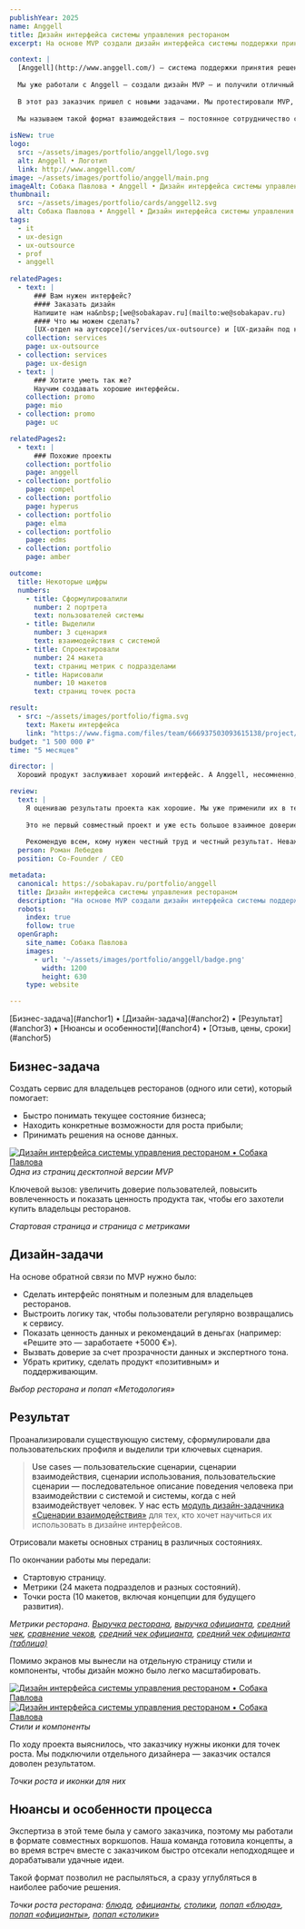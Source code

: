 ```yaml
---
publishYear: 2025
name: Anggell
title: Дизайн интерфейса системы управления рестораном
excerpt: На основе MVP создали дизайн интерфейса системы поддержки принятия решений в ресторанном бизнесе.

context: |
  [Anggell](http://www.anggell.com/) — система поддержки принятия решений в ресторанном бизнесе. В её основе лежит методология, разработанная владельцами известных петербургских ресторанов.
  
  Мы уже работали с Anggell — создали дизайн MVP — и получили отличный результат, о чем можно почитать [в отдельном кейсе](/portfolio/anggell).
  
  В этот раз заказчик пришел с новыми задачами. Мы протестировали MVP, выяснили, что некоторые решения препятствуют удобной работе и в будущем помешют развивать сервис, и полностью переработали дизайн интерфейса системы.
  
  Мы называем такой формат взаимодействия — постоянное сотрудничество с заказчиком и возвращение к продукту по мере его разработки — [UX-отделом на аутсорсе](/services/ux-outsource).
  
isNew: true
logo:
  src: ~/assets/images/portfolio/anggell/logo.svg
  alt: Anggell • Логотип
  link: http://www.anggell.com/
image: ~/assets/images/portfolio/anggell/main.png
imageAlt: Собака Павлова • Anggell • Дизайн интерфейса системы управления рестораном
thumbnail:
  src: ~/assets/images/portfolio/cards/anggell2.svg
  alt: Собака Павлова • Anggell • Дизайн интерфейса системы управления рестораном
tags:
  - it
  - ux-design
  - ux-outsource
  - prof
  - anggell
  
relatedPages:
  - text: |
      ### Вам нужен интерфейс?
      #### Заказать дизайн
      Напишите нам на&nbsp;[we@sobakapav.ru](mailto:we@sobakapav.ru) 
      #### Что мы можем сделать?
      [UX-отдел на аутсорсе](/services/ux-outsource) и [UX-дизайн под ключ](ux-design), как в этом кейсе, и [многое другое](/services). 
    collection: services
    page: ux-outsource
  - collection: services
    page: ux-design
  - text: |
      ### Хотите уметь так же?
      Научим создавать хорошие интерфейсы.
    collection: promo
    page: mio
  - collection: promo
    page: uc

relatedPages2:
  - text: |
      ### Похожие проекты
    collection: portfolio
    page: anggell
  - collection: portfolio
    page: compel
  - collection: portfolio
    page: hyperus
  - collection: portfolio
    page: elma
  - collection: portfolio
    page: edms
  - collection: portfolio
    page: amber

outcome:
  title: Некоторые цифры
  numbers:
    - title: Сформулировалили
      number: 2 портрета
      text: пользователей системы
    - title: Выделили
      number: 3 сценария
      text: взаимодействия с системой
    - title: Спроектировали
      number: 24 макета
      text: страниц метрик с подразделами
    - title: Нарисовали
      number: 10 макетов
      text: страниц точек роста

result:
  - src: ~/assets/images/portfolio/figma.svg
    text: Макеты интерфейса
    link: "https://www.figma.com/files/team/666937503093615138/project/59284588/Anggell?fuid=1452954497609764972"
budget: "1 500 000 ₽"
time: "5 месяцев"

director: |
  Хороший продукт заслуживает хороший интерфейс. А Anggell, несомненно, хороший продукт, который после выхода на рынок станет стандартом ресторанного бизнеса. Мы же надеемся и впредь работать над улучшением пользовательского взаимодействия этой системы.

review:
  text: |
    Я оцениваю результаты проекта как хорошие. Мы уже применили их в текущей версии продукта. Почему хорошие, а не отличные? – потому что «отлично» могло получиться лишь случайно. Мы движемся методом постепенного приближения к результату, к тому же по пути уточняя требования к продукту. Поэтому это ровно тот результат, которого я ожидал.
    
    Это не первый совместный проект и уже есть большое взаимное доверие. Работалось комфортно, кроме отдельных моментов. В начале проекта, когда мы рассказывали много вводной информации, контекст, без которого сложно делать адекватный продукт, оказалось, что нас не услышали. Это привело проект к кризису. Хорошо, что хватило доброй воли и здравого смысла признать проблему, сделать шаг назад и исправиться. В итоге проект вернулся к своему здоровому течению и дошел до необходимого результата. Кризисы – это часть работы, честное отношение к проблемам важнее сиюминутного комфорта.
   
    Рекомендую всем, кому нужен честный труд и честный результат. Неважно, кто заказчик – стартап или enterprise. Работы – дизайн интерфейсов, проработка пользовательского опыта, создание новых продуктов и любые другие работы, за которые Собака Павлова берется. Главное отличие от других – в проекте вы ведете себя как партнер, а не как подрядчик. Это настолько классно, насколько и редко.
  person: Роман Лебедев
  position: Co-Founder / CEO

metadata:
  canonical: https://sobakapav.ru/portfolio/anggell
  title: Дизайн интерфейса системы управления рестораном
  description: "На основе MVP создали дизайн интерфейса системы поддержки принятия решений в ресторанном бизнесе."
  robots:
    index: true
    follow: true
  openGraph:
    site_name: Собака Павлова
    images:
      - url: '~/assets/images/portfolio/anggell/badge.png'
        width: 1200
        height: 630
    type: website

---
```


<TOC>
[Бизнес-задача](#anchor1) • [Дизайн-задача](#anchor2) • [Результат](#anchor3) • [Нюансы и особенности](#anchor4) • [Отзыв, цены, сроки](#anchor5)
</TOC>

## <a name="anchor1" />Бизнес-задача
Создать сервис для владельцев ресторанов (одного или сети), который помогает:
- Быстро понимать текущее состояние бизнеса;
- Находить конкретные возможности для роста прибыли;
- Принимать решения на основе данных.

<a href="/images/portfolio/anggell/1.png" target="_blank">![Дизайн интерфейса системы управления рестораном • Собака Павлова](~/assets/images/portfolio/anggell/1.png)</a>
<em>Одна из страниц десктопной версии MVP</em>

Ключевой вызов: увеличить доверие пользователей, повысить вовлеченность и показать ценность продукта так, чтобы его захотели купить владельцы ресторанов.

<div class="flex gap-2 flex-wrap mb-2"> 
  <PhoneMockup image="/images/portfolio/anggell/2.png" />
  <PhoneMockup image="/images/portfolio/anggell/3.png" />
</div>
<em>Стартовая страница и страница с метриками</em>

## <a name="anchor2" />Дизайн-задачи

На основе обратной связи по MVP нужно было:
- Сделать интерфейс понятным и полезным для владельцев ресторанов.
- Выстроить логику так, чтобы пользователи регулярно возвращались к сервису.
- Показать ценность данных и рекомендаций в деньгах (например: «Решите это — заработаете +5000 €»).
- Вызвать доверие за счет прозрачности данных и экспертного тона.
- Убрать критику, сделать продукт «позитивным» и поддерживающим.

<div class="flex gap-2 flex-wrap mb-2"> 
  <PhoneMockup image="/images/portfolio/anggell/15.png" />
  <PhoneMockup image="/images/portfolio/anggell/16.png" />
</div>
<em>Выбор ресторана и попап «Методология»</em>

## <a name="anchor3" />Результат

Проанализировали существующую систему, сформулировали два пользовательских профиля и выделили три ключевых сценария.

>Use cases — пользовательские сценарии, сценарии взаимодействия, сценарии использования, пользовательские сценарии — последовательное описание поведения человека при взаимодействии с системой и системы, когда с ней взаимодействует человек. У нас есть [модуль дизайн-задачника «Сценарии взаимодействия»](https://www.eduhund.ru/program/usecases/?utm_source=sobakapav&utm_medium=site&utm_campaign=page) для тех, кто хочет научиться их использовать в дизайне интерфейсов.

Отрисовали макеты основных страниц в различных состояниях.

По окончании работы мы передали:
- Стартовую страницу.
- Метрики (24 макета подразделов и разных состояний).
- Точки роста (10 макетов, включая концепции для будущего развития).

<UniversalSlider count={3}>
  <PhoneMockup image="/images/portfolio/anggell/7.png" />
  <PhoneMockup image="/images/portfolio/anggell/8.png" />
  <PhoneMockup image="/images/portfolio/anggell/9.png" />
  <PhoneMockup image="/images/portfolio/anggell/10.png" />
  <PhoneMockup image="/images/portfolio/anggell/11.png" />
  <PhoneMockup image="/images/portfolio/anggell/12.png" />
</UniversalSlider>
<em>Метрики ресторана. <a href="/images/portfolio/anggell/7.png" target="_blank">Выручка ресторана</a>, <a href="/images/portfolio/anggell/8.png" target="_blank">выручка официанта</a>, <a href="/images/portfolio/anggell/9.png" target="_blank">средний чек</a>, <a href="/images/portfolio/anggell/10.png" target="_blank">сравнение чеков</a>, <a href="/images/portfolio/anggell/11.png" target="_blank">средний чек официанта</a>, <a href="/images/portfolio/anggell/12.png" target="_blank">средний чек официанта (таблица)</a></em>

Помимо экранов мы вынесли на отдельную страницу стили и компоненты, чтобы дизайн можно было легко масштабировать.

<a href="/images/portfolio/anggell/4.png" target="_blank">![Дизайн интерфейса системы управления рестораном • Собака Павлова](~/assets/images/portfolio/anggell/4.png)</a>
<a href="/images/portfolio/anggell/5.png" target="_blank">![Дизайн интерфейса системы управления рестораном • Собака Павлова](~/assets/images/portfolio/anggell/5.png)</a>
<em>Стили и компоненты</em>

По ходу проекта выяснилось, что заказчику нужны иконки для точек роста. Мы подключили отдельного дизайнера — заказчик остался доволен результатом.

<div class="flex gap-2 flex-wrap mb-2"> 
  <PhoneMockup image="/images/portfolio/anggell/13.png" />
  <PhoneMockup image="/images/portfolio/anggell/14.png" />
</div>
<em>Точки роста и иконки для них</em>

## <a name="anchor4" /> Нюансы и особенности процесса

Экспертиза в этой теме была у самого заказчика, поэтому мы работали в формате совместных воркшопов. Наша команда готовила концепты, а во время встреч вместе с заказчиком быстро отсекали неподходящее и дорабатывали удачные идеи.

Такой формат позволил не распыляться, а сразу углубляться в наиболее рабочие решения.

<UniversalSlider count={3}>
  <PhoneMockup image="/images/portfolio/anggell/17.png" />
  <PhoneMockup image="/images/portfolio/anggell/18.png" />
  <PhoneMockup image="/images/portfolio/anggell/19.png" />
  <PhoneMockup image="/images/portfolio/anggell/20.png" />
  <PhoneMockup image="/images/portfolio/anggell/21.png" />
  <PhoneMockup image="/images/portfolio/anggell/22.png" />
</UniversalSlider>
<em>Точки роста ресторана: <a href="/images/portfolio/anggell/17.png" target="_blank">блюда</a>, <a href="/images/portfolio/anggell/18.png" target="_blank">официанты</a>, <a href="/images/portfolio/anggell/19.png" target="_blank">столики</a>, <a href="/images/portfolio/anggell/20.png" target="_blank">попап «блюда»</a>, <a href="/images/portfolio/anggell/21.png" target="_blank">попап «официанты»</a>, <a href="/images/portfolio/anggell/22.png" target="_blank">попап «столики»</a></em>

## <a name="anchor5" />


